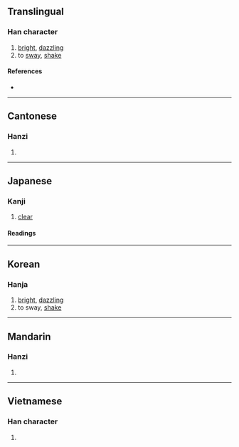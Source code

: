 {{also|晃}}
{{character info/new}}
==Translingual==

===Han character===
{{Han char|rn=72|rad=日|as=06|sn=10|four=|canj=AFMU,XAFMU|ids=⿰日光}}

# [[bright]], [[dazzling]]
# to [[sway]], [[shake]]

====References====
* {{Han ref|kx=0494.250|dkj=13892|dj=0860.020|hdz=21507.050|uh=6644|ud=26180}}

----

==Cantonese==

===Hanzi===
{{yue-hanzi|jyut=fong2|y=fong2}}

# {{defn|lang=yue|sort=日06}}

----

==Japanese==

===Kanji===
{{ja-kanji|grade=|rs=日06}}

# [[clear]]

====Readings====
{{ja-readings
|goon=おう
|kanon=こう
|kun=あき-らか
}}

----

==Korean==

===Hanja===
{{ko-hanja|hangeul=황|eumhun=|rv=hwang|mr=hwang|y=hwang}}

# [[bright]], [[dazzling]]
# to sway, [[shake]]

----

==Mandarin==

===Hanzi===
{{cmn-hanzi|pin=[[huǎng]] ([[huang3]])|wg=huang<sup>3</sup>}}

# {{defn|lang=cmn|sort=日06}}

----

==Vietnamese==

===Han character===
{{vi-hantu|rs=日06|hoáng}}

# {{defn|lang=vi|sort=日06}}